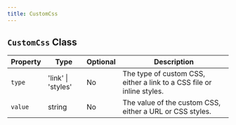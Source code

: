 ```yaml
---
title: CustomCss
---
```



## `CustomCss` Class

| Property | Type            | Optional | Description                  |
|----------|-----------------|----------|------------------------------|
| `type`   | 'link' \| 'styles' | No       | The type of custom CSS, either a link to a CSS file or inline styles. |
| `value`  | string          | No       | The value of the custom CSS, either a URL or CSS styles. |